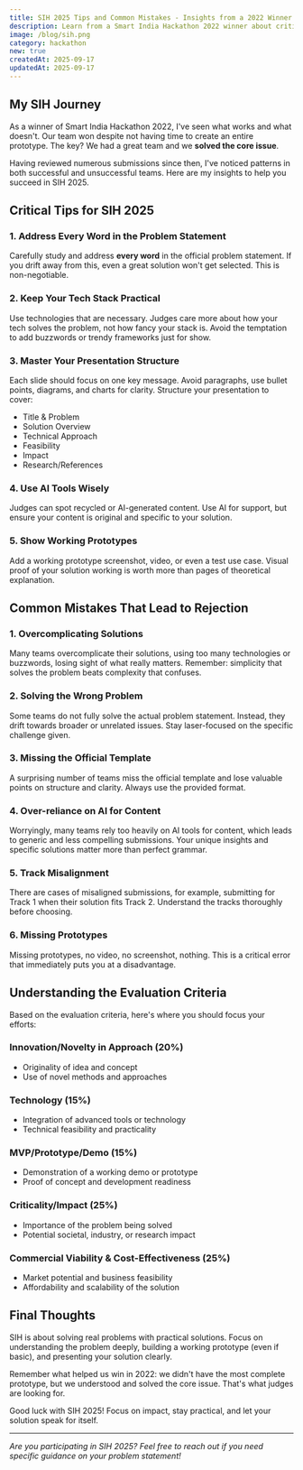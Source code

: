 ```yaml
---
title: SIH 2025 Tips and Common Mistakes - Insights from a 2022 Winner
description: Learn from a Smart India Hackathon 2022 winner about critical tips for success and common mistakes to avoid in SIH 2025
image: /blog/sih.png
category: hackathon
new: true
createdAt: 2025-09-17
updatedAt: 2025-09-17
---
```


## My SIH Journey

As a winner of Smart India Hackathon 2022, I've seen what works and what doesn't. Our team won despite not having time to create an entire prototype. The key? We had a great team and we **solved the core issue**.

Having reviewed numerous submissions since then, I've noticed patterns in both successful and unsuccessful teams. Here are my insights to help you succeed in SIH 2025.

## Critical Tips for SIH 2025

### 1. Address Every Word in the Problem Statement

Carefully study and address **every word** in the official problem statement. If you drift away from this, even a great solution won't get selected. This is non-negotiable.

### 2. Keep Your Tech Stack Practical

Use technologies that are necessary. Judges care more about how your tech solves the problem, not how fancy your stack is. Avoid the temptation to add buzzwords or trendy frameworks just for show.

### 3. Master Your Presentation Structure

Each slide should focus on one key message. Avoid paragraphs, use bullet points, diagrams, and charts for clarity. Structure your presentation to cover:

- Title & Problem
- Solution Overview
- Technical Approach
- Feasibility
- Impact
- Research/References

### 4. Use AI Tools Wisely

Judges can spot recycled or AI-generated content. Use AI for support, but ensure your content is original and specific to your solution.

### 5. Show Working Prototypes

Add a working prototype screenshot, video, or even a test use case. Visual proof of your solution working is worth more than pages of theoretical explanation.

## Common Mistakes That Lead to Rejection

### 1. Overcomplicating Solutions

Many teams overcomplicate their solutions, using too many technologies or buzzwords, losing sight of what really matters. Remember: simplicity that solves the problem beats complexity that confuses.

### 2. Solving the Wrong Problem

Some teams do not fully solve the actual problem statement. Instead, they drift towards broader or unrelated issues. Stay laser-focused on the specific challenge given.

### 3. Missing the Official Template

A surprising number of teams miss the official template and lose valuable points on structure and clarity. Always use the provided format.

### 4. Over-reliance on AI for Content

Worryingly, many teams rely too heavily on AI tools for content, which leads to generic and less compelling submissions. Your unique insights and specific solutions matter more than perfect grammar.

### 5. Track Misalignment

There are cases of misaligned submissions, for example, submitting for Track 1 when their solution fits Track 2. Understand the tracks thoroughly before choosing.

### 6. Missing Prototypes

Missing prototypes, no video, no screenshot, nothing. This is a critical error that immediately puts you at a disadvantage.

## Understanding the Evaluation Criteria

Based on the evaluation criteria, here's where you should focus your efforts:

### Innovation/Novelty in Approach (20%)

- Originality of idea and concept
- Use of novel methods and approaches

### Technology (15%)

- Integration of advanced tools or technology
- Technical feasibility and practicality

### MVP/Prototype/Demo (15%)

- Demonstration of a working demo or prototype
- Proof of concept and development readiness

### Criticality/Impact (25%)

- Importance of the problem being solved
- Potential societal, industry, or research impact

### Commercial Viability & Cost-Effectiveness (25%)

- Market potential and business feasibility
- Affordability and scalability of the solution

## Final Thoughts

SIH is about solving real problems with practical solutions. Focus on understanding the problem deeply, building a working prototype (even if basic), and presenting your solution clearly.

Remember what helped us win in 2022: we didn't have the most complete prototype, but we understood and solved the core issue. That's what judges are looking for.

Good luck with SIH 2025! Focus on impact, stay practical, and let your solution speak for itself.

---

_Are you participating in SIH 2025? Feel free to reach out if you need specific guidance on your problem statement!_
